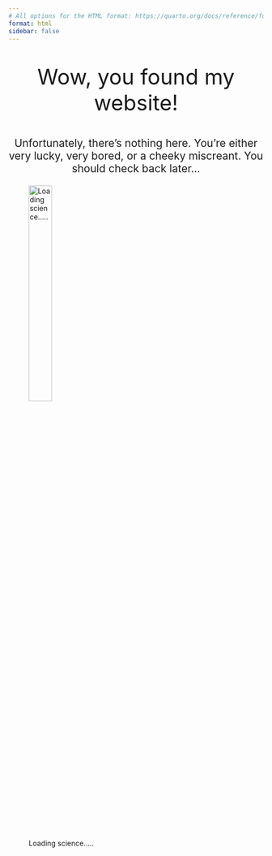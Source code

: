 ```yaml
---
# All options for the HTML format: https://quarto.org/docs/reference/formats/html.html
format: html
sidebar: false
---
```


::: {.h1 style="text-align: center; font-size: 3em;"}
Wow, you found my website!
:::

::: {.body style="text-align: center; font-size: 1.5em;"}
Unfortunately, there's nothing here. You're either very lucky, very bored, or a cheeky miscreant. You should check back later...
:::

![Loading science.....](https://media2.giphy.com/media/v1.Y2lkPTc5MGI3NjExMnNud2Y0bGFkdDVpZXgzOTBiY2kwMmsxMHNhbmVoaW16bWdsM3Z3eCZlcD12MV9pbnRlcm5hbF9naWZfYnlfaWQmY3Q9Zw/gu9XBXiz60HlO5p9Nz/giphy.gif){fig-alt="Loading....." fig-align="center" width="33%"}
